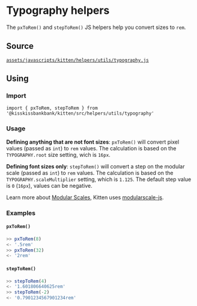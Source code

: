 
<Meta title="Helpers/Typography (pxToRem & stepToRem)" />

# Typography helpers

The `pxToRem()` and `stepToRem()` JS helpers help you convert sizes to `rem`.

## Source

[`assets/javascripts/kitten/helpers/utils/typography.js`](https://github.com/KissKissBankBank/kitten/blob/master/assets/javascripts/kitten/helpers/utils/typography.js)

## Using

### Import

```
import { pxToRem, stepToRem } from '@kisskissbankbank/kitten/src/helpers/utils/typography'
```

### Usage

**Defining anything that are not font sizes**:
`pxToRem()` will convert pixel values (passed as `int`) to `rem` values.
The calculation is based on the `TYPOGRAPHY.root` size setting, wich is `16px`.

**Defining font sizes only**:
`stepToRem()` will convert a step on the modular scale (passed as `int`) to `rem` values.
The calculation is based on the `TYPOGRAPHY.scaleMultiplier` setting, which is `1.125`. The default step value is `0` (`16px`), values can be negative.

Learn more about [Modular Scales](https://www.modularscale.com/),
Kitten uses [modularscale-js](https://github.com/modularscale/modularscale-js).

### Examples

#### `pxToRem()`

```js
>> pxToRem(8)
<- '.5rem'
>> pxToRem(32)
<- '2rem'
```

#### `stepToRem()`

```js
>> stepToRem(4)
<- '1.601806640625rem'
>> stepToRem(-2)
<- '0.7901234567901234rem'
```

